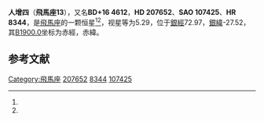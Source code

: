 {{Starbox begin
| name = 飛馬座13
}}
{{Starbox observe
| epoch = [[J2000.0|J2000.0]]
| constell = [[飛馬座|飛馬座]]<ref name=SIMBAD>{{cite web
 | url=http://simbad.u-strasbg.fr/simbad/sim-id?Ident=HR+8344
 | title =Pulsating variable Star
 | publisher=Centre de Données astronomiques de Strasbourg
 | work=SIMBAD
 | accessdate=2012-07-13}}</ref><ref name=DATA>{{cite web
 | url=http://vizier.u-strasbg.fr/viz-bin/VizieR-5?-out.add=.&-source=5050&-corr=PK=HR&-out.max=9999&HR=8344
 | title=VizieR Detailed Page
 | accessdate=2012-07-13
 | archive-date=2016-03-04
 | archive-url=https://web.archive.org/web/20160304200408/http://vizier.u-strasbg.fr/viz-bin/VizieR-5?-out.add=.&-source=5050&-corr=PK=HR&-out.max=9999&HR=8344
 | dead-url=no
 }}</ref>
| 星官 = 
| ra = {{RA|21|50|8.7}}<ref name=SIMBAD /><ref name=DATA />
| dec = {{DEC|+17|17|8}}<ref name=SIMBAD /><ref name=DATA />
| appmag_v = 5.29<ref name=SIMBAD /><ref name=DATA />
}}
{{Starbox character
| class = F2III-IV<ref name=SIMBAD /><ref name=DATA />
| b-v = 0.37<ref name=SIMBAD /><ref name=DATA />
| u-b = 0.03<ref name=SIMBAD /><ref name=DATA />
| r-i = 0.18<ref name=SIMBAD /><ref name=DATA />
| variable = 
}}
{{Starbox astrometry
| radial_v = 0.03
| prop_mo_ra = -4
| parallax = 0.015
| p_error = 
}}
{{Starbox catalog
| names =BD+16 4612，[[SAO星表|SAO]] 107425，[[HD星表|HD]] 207652，[[HR星表|HR]] 8344}}
{{Starbox reference |Simbad=HR+8344}}
{{Starbox end}}

'''人增四'''（'''飛馬座13'''），又名'''BD+16 4612'''，'''HD 207652'''、'''SAO 107425'''、'''HR 8344'''，是[[飛馬座|飛馬座]]的一颗恒星<ref name=SIMBAD /><ref name=DATA />，视星等为5.29，位于[[銀道座標系|銀經]]72.97，[[銀道座標系|銀緯]]-27.52，其[[B1900.0|B1900.0]]坐标为赤經{{RA|21|45|23.1}}，赤緯{{DEC|+16|-27.52|14}}。

== 参考文献 ==
{{reflist}}

{{飞马座恒星}}
{{星官|人|4|4}}

[[Category:飛馬座|Category:飛馬座]]
[[Category:HD和HDE天體|207652]]
[[Category:HR天體|8344]]
[[Category:SAO天體|107425]]


{{star-stub}}